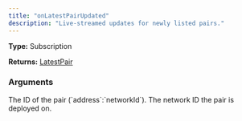 ```yaml
---
title: "onLatestPairUpdated"
description: "Live-streamed updates for newly listed pairs."
---
```


**Type:** Subscription

**Returns:** [LatestPair](/api-reference/types/latestpair)

### Arguments

<ResponseField name="id" type="String">
  The ID of the pair (`address`:`networkId`).
</ResponseField>

<ResponseField name="networkId" type="Int">
  The network ID the pair is deployed on.
</ResponseField>

